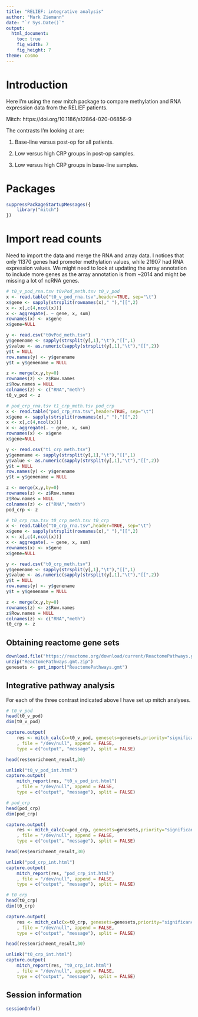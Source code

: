 ```yaml
---
title: "RELIEF: integrative analysis"
author: "Mark Ziemann"
date: "`r Sys.Date()`"
output:
  html_document:
    toc: true
    fig_width: 7
    fig_height: 7
theme: cosmo
---
```


# Introduction

Here I'm using the new mitch package to compare methylation and RNA expression data from
the RELIEF patients.

Mitch: https://doi.org/10.1186/s12864-020-06856-9

The contrasts I'm looking at are:

1. Base-line versus post-op for all patients.

2. Low versus high CRP groups in post-op samples.

3. Low versus high CRP groups in base-line samples.

# Packages 

```r
suppressPackageStartupMessages({
    library("mitch")
})
```

# Import read counts

Need to import the data and merge the RNA and array data.
I notices that only 11370 genes had promoter methylation values, while 21907 had RNA expression values.
We might need to look at updating the array annotation to include more genes as the array annotation is from ~2014 and might be missing a lot of ncRNA genes.

```r
# t0_v_pod_rna.tsv t0vPod_meth.tsv t0_v_pod
x <- read.table("t0_v_pod_rna.tsv",header=TRUE, sep="\t")
x$gene <- sapply(strsplit(rownames(x)," "),"[[",2)
x <- x[,c(4,ncol(x))]
x <- aggregate(. ~ gene, x, sum)
rownames(x) <- x$gene
x$gene=NULL

y <- read.csv("t0vPod_meth.tsv")
y$genename <- sapply(strsplit(y[,1],"\t"),"[[",1)
y$value <- as.numeric(sapply(strsplit(y[,1],"\t"),"[[",2))
y$t = NULL
row.names(y) <- y$genename
y$t = y$genename = NULL

z <- merge(x,y,by=0)
rownames(z) <- z$Row.names
z$Row.names = NULL
colnames(z) <- c("RNA","meth")
t0_v_pod <- z

# pod_crp_rna.tsv t1_crp_meth.tsv pod_crp
x <- read.table("pod_crp_rna.tsv",header=TRUE, sep="\t")
x$gene <- sapply(strsplit(rownames(x)," "),"[[",2)
x <- x[,c(4,ncol(x))]
x <- aggregate(. ~ gene, x, sum)
rownames(x) <- x$gene
x$gene=NULL

y <- read.csv("t1_crp_meth.tsv")
y$genename <- sapply(strsplit(y[,1],"\t"),"[[",1)
y$value <- as.numeric(sapply(strsplit(y[,1],"\t"),"[[",2))
y$t = NULL
row.names(y) <- y$genename
y$t = y$genename = NULL

z <- merge(x,y,by=0)
rownames(z) <- z$Row.names
z$Row.names = NULL
colnames(z) <- c("RNA","meth")
pod_crp <- z

# t0_crp_rna.tsv t0_crp_meth.tsv t0_crp
x <- read.table("t0_crp_rna.tsv",header=TRUE, sep="\t")
x$gene <- sapply(strsplit(rownames(x)," "),"[[",2)
x <- x[,c(4,ncol(x))]
x <- aggregate(. ~ gene, x, sum)
rownames(x) <- x$gene
x$gene=NULL

y <- read.csv("t0_crp_meth.tsv")
y$genename <- sapply(strsplit(y[,1],"\t"),"[[",1)
y$value <- as.numeric(sapply(strsplit(y[,1],"\t"),"[[",2))
y$t = NULL
row.names(y) <- y$genename
y$t = y$genename = NULL

z <- merge(x,y,by=0)
rownames(z) <- z$Row.names
z$Row.names = NULL
colnames(z) <- c("RNA","meth")
t0_crp <- z


```

## Obtaining reactome gene sets

```r
download.file("https://reactome.org/download/current/ReactomePathways.gmt.zip", destfile="ReactomePathways.gmt.zip")
unzip("ReactomePathways.gmt.zip")
genesets <- gmt_import("ReactomePathways.gmt")
```

## Integrative pathway analysis

For each of the three contrast indicated above I have set up mitch analyses.

```r

# t0_v_pod
head(t0_v_pod)
dim(t0_v_pod)

capture.output(
    res <- mitch_calc(x=t0_v_pod, genesets=genesets,priority="significance")
    , file = "/dev/null", append = FALSE,
    type = c("output", "message"), split = FALSE)

head(res$enrichment_result,30)

unlink("t0_v_pod_int.html")
capture.output(
    mitch_report(res, "t0_v_pod_int.html")
    , file = "/dev/null", append = FALSE,
    type = c("output", "message"), split = FALSE)

# pod_crp
head(pod_crp)
dim(pod_crp)

capture.output(
    res <- mitch_calc(x=pod_crp, genesets=genesets,priority="significance")
    , file = "/dev/null", append = FALSE,
    type = c("output", "message"), split = FALSE)

head(res$enrichment_result,30)

unlink("pod_crp_int.html")
capture.output(
    mitch_report(res, "pod_crp_int.html")
    , file = "/dev/null", append = FALSE,
    type = c("output", "message"), split = FALSE)

# t0_crp
head(t0_crp)
dim(t0_crp)

capture.output(
    res <- mitch_calc(x=t0_crp, genesets=genesets,priority="significance")
    , file = "/dev/null", append = FALSE,
    type = c("output", "message"), split = FALSE)

head(res$enrichment_result,30)

unlink("t0_crp_int.html")
capture.output(
    mitch_report(res, "t0_crp_int.html")
    , file = "/dev/null", append = FALSE,
    type = c("output", "message"), split = FALSE)

```

## Session information
```r
sessionInfo()
```
